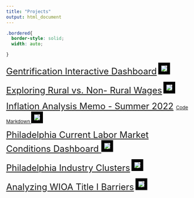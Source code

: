 ```yaml
---
title: "Projects"
output: html_document
---
```

```css
.bordered{
  border-style: solid;
  width: auto;

}

```


<font size = "5"> <a href="Gentrification.html" title="Gentrification Interactive Dashboard">Gentrification Interactive Dashboard</a></font>
<img src = "images/gent_dashboard.png" style = "border: 8px solid black;">


<font size = "5"> <a href="Good-Jobs-Lab-Fellow-Assessment.html" title="Exploring Rural vs. Non- Rural Wages">Exploring Rural vs. Non- Rural Wages</a></font>
<img src = "images/rural.jpg" style = "border: 8px solid black;">


<font size = "5"> [Inflation Analysis Memo - Summer 2022](https://github.com/samfraley/Portfolio/blob/master/images/inflation22.pdf) </font>
<font size = "2"> <a href="inflation.html" title="Code Markdown"> Code Markdown </a></font>
<img src = "images/inflation.jpg" style = "border: 8px solid black;">

<font size = "5"> <a href="currentconditions.html" title="Philadelphia Current Labor Market Conditions Dashboard"> Philadelphia Current Labor Market Conditions Dashboard </a></font>
<img src = "images/currentconditions.jpg" style = "border: 8px solid black;">

<font size = "5"> <a href="Clusters.html" title="Philadelphia Industry Clusters">Philadelphia Industry Clusters</a></font>
<img src = "images/clusters.jpg" style = "border: 8px solid black;">


<font size = "5"> [Analyzing WIOA Title I Barriers]()</a></font>
<img src = "images/barriers.jpg" style = "border: 8px solid black;">


